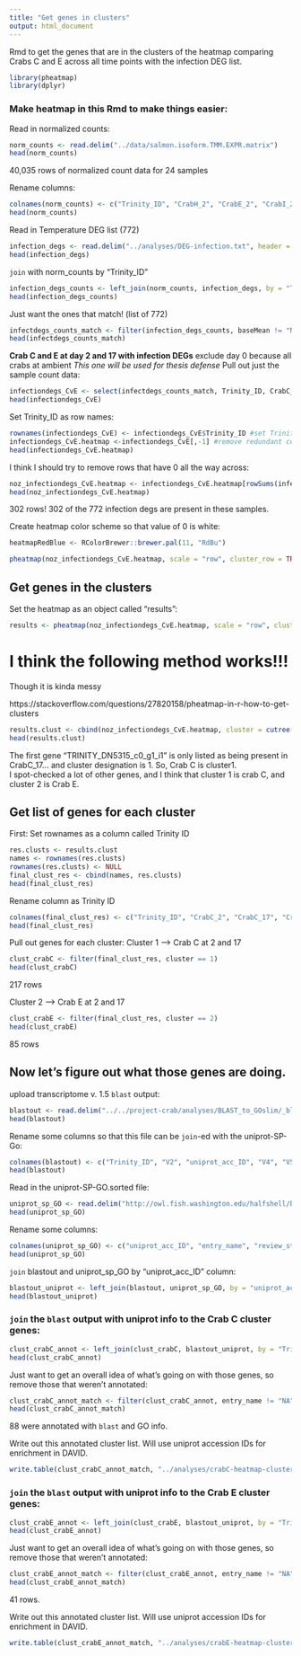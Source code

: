 ```yaml
---
title: "Get genes in clusters"
output: html_document
---
```

Rmd to get the genes that are in the clusters of the heatmap comparing Crabs C and E across all time points with the infection DEG list. 

```r
library(pheatmap)
library(dplyr)
```

### Make heatmap in this Rmd to make things easier: 
Read in normalized counts: 
```r
norm_counts <- read.delim("../data/salmon.isoform.TMM.EXPR.matrix")
head(norm_counts)
```
40,035 rows of normalized count data for 24 samples

Rename columns: 
```r
colnames(norm_counts) <- c("Trinity_ID", "CrabH_2", "CrabE_2", "CrabI_2", "CrabC_17", "CrabB_17", "CrabG_0", "CrabF_2", "CrabE_0", "CrabG_2", "CrabC_0", "CrabI_0", "CrabD_0", "CrabD_17", "CrabB_0", "CrabC_2", "CrabB_2", "CrabF_17", "CrabA_0", "CrabH_0", "CrabA_17", "CrabD_2", "CrabE_17", "CrabA_2", "CrabF_0")
head(norm_counts)
```

Read in Temperature DEG list (772)
```r
infection_degs <- read.delim("../analyses/DEG-infection.txt", header = TRUE)
head(infection_degs)
```
`join` with norm_counts by "Trinity_ID"
```r
infection_degs_counts <- left_join(norm_counts, infection_degs, by = "Trinity_ID")
head(infection_degs_counts)
```

Just want the ones that match! (list of 772)
```r
infectdegs_counts_match <- filter(infection_degs_counts, baseMean != "NA")
head(infectdegs_counts_match)
```

**Crab C and E at day 2 and 17 with infection DEGs**
exclude day 0 because all crabs at ambient
_This one will be used for thesis defense_ 
Pull out just the sample count data:
```r
infectiondegs_CvE <- select(infectdegs_counts_match, Trinity_ID, CrabC_2, CrabC_17, CrabE_2, CrabE_17)
head(infectiondegs_CvE)
```

Set Trinity_ID as row names:
```r
rownames(infectiondegs_CvE) <- infectiondegs_CvE$Trinity_ID #set Trinity IDs as rownames
infectiondegs_CvE.heatmap <-infectiondegs_CvE[,-1] #remove redundant column
head(infectiondegs_CvE.heatmap)
```

I think I should try to remove rows that have 0 all the way across:
```r
noz_infectiondegs_CvE.heatmap <- infectiondegs_CvE.heatmap[rowSums(infectiondegs_CvE.heatmap[, -1] >0) !=0, ]
head(noz_infectiondegs_CvE.heatmap)
```
302 rows! 302 of the 772 infection degs are present in these samples. 

Create heatmap color scheme so that value of 0 is white:
```r
heatmapRedBlue <- RColorBrewer::brewer.pal(11, "RdBu")
```

```r
pheatmap(noz_infectiondegs_CvE.heatmap, scale = "row", cluster_row = TRUE, cluster_cols = FALSE, clustering_distance_rows = "euclidean", clustering_method = "average", show_rownames = FALSE, show_colnames = TRUE, treeheight_col = 80, legend = TRUE, color = heatmapRedBlue, fontsize_col = 20, fontsize_row = 12)
```




## Get genes in the clusters
Set the heatmap as an object called "results": 

```r
results <- pheatmap(noz_infectiondegs_CvE.heatmap, scale = "row", cluster_row = TRUE, cluster_cols = FALSE, clustering_distance_rows = "euclidean", clustering_method = "average", show_rownames = FALSE, show_colnames = TRUE, treeheight_col = 80, legend = TRUE, color = heatmapRedBlue, fontsize_col = 20, fontsize_row = 12)
```

# I think the following method works!!! 
Though it is kinda messy

https://stackoverflow.com/questions/27820158/pheatmap-in-r-how-to-get-clusters 

```r
results.clust <- cbind(noz_infectiondegs_CvE.heatmap, cluster = cutree(results$tree_row, k = 2))
head(results.clust)
```

    
The first gene "TRINITY_DN5315_c0_g1_i1" is only listed as being present in CrabC_17... and cluster designation is 1. So, Crab C is cluster1.      
I spot-checked a lot of other genes, and I think that cluster 1 is crab C, and cluster 2 is Crab E. 

## Get list of genes for each cluster
First: 
Set rownames as a column called Trinity ID
```r
res.clusts <- results.clust
names <- rownames(res.clusts)
rownames(res.clusts) <- NULL
final_clust_res <- cbind(names, res.clusts)
head(final_clust_res)
```
Rename column as Trinity ID
```r
colnames(final_clust_res) <- c("Trinity_ID", "CrabC_2", "CrabC_17", "CrabE_2", "CrabE_17", "cluster")
head(final_clust_res)
```

Pull out genes for each cluster: 
Cluster 1 --> Crab C at 2 and 17
```r
clust_crabC <- filter(final_clust_res, cluster == 1)
head(clust_crabC)
```
217 rows

Cluster 2 --> Crab E at 2 and 17
```r
clust_crabE <- filter(final_clust_res, cluster == 2)
head(clust_crabE)
```
85 rows

## Now let's figure out what those genes are doing. 

upload transcriptome v. 1.5 `blast` output:
```r
blastout <- read.delim("../../project-crab/analyses/BLAST_to_GOslim/_blast-sep.tab", sep = '\t', header = FALSE)
head(blastout)
```

Rename some columns so that this file can be `join`-ed with the uniprot-SP-Go:
```r
colnames(blastout) <- c("Trinity_ID", "V2", "uniprot_acc_ID", "V4", "V5", "V6", "V7", "V8", "V9", "V10", "V11", "V12", "V13", "V14")
head(blastout)
```


Read in the uniprot-SP-GO.sorted file:
```r
uniprot_sp_GO <- read.delim("http://owl.fish.washington.edu/halfshell/bu-alanine-wd/17-07-20/uniprot-SP-GO.sorted", sep = '\t', header = FALSE)
head(uniprot_sp_GO)
```


Rename some columns: 
```r
colnames(uniprot_sp_GO) <- c("uniprot_acc_ID", "entry_name", "review_status", "protein_name", "gene_name", "organism", "length", "V8", "V9", "V10", "V11", "gene_ontology_IDs")
head(uniprot_sp_GO)
```


`join` blastout and uniprot_sp_GO by "uniprot_acc_ID" column:
```r
blastout_uniprot <- left_join(blastout, uniprot_sp_GO, by = "uniprot_acc_ID")
head(blastout_uniprot)
```

### `join` the `blast` output with uniprot info to the Crab C cluster genes:
```r
clust_crabC_annot <- left_join(clust_crabC, blastout_uniprot, by = "Trinity_ID")
head(clust_crabC_annot)
```

Just want to get an overall idea of what's going on with those genes, so remove those that weren't annotated: 

```r
clust_crabC_annot_match <- filter(clust_crabC_annot, entry_name != "NA")
head(clust_crabC_annot_match)
```
88 were annotated with `blast` and GO info. 

Write out this annotated cluster list. Will use uniprot accession IDs for enrichment in DAVID. 
```r
write.table(clust_crabC_annot_match, "../analyses/crabC-heatmap-cluster-genes.tab", sep = '\t', quote = FALSE, row.names = FALSE)
```

### `join` the `blast` output with uniprot info to the Crab E cluster genes:
```r
clust_crabE_annot <- left_join(clust_crabE, blastout_uniprot, by = "Trinity_ID")
head(clust_crabE_annot)
```

Just want to get an overall idea of what's going on with those genes, so remove those that weren't annotated: 

```r
clust_crabE_annot_match <- filter(clust_crabE_annot, entry_name != "NA")
head(clust_crabE_annot_match)
```
41 rows. 

Write out this annotated cluster list. Will use uniprot accession IDs for enrichment in DAVID. 
```r
write.table(clust_crabE_annot_match, "../analyses/crabE-heatmap-cluster-genes.tab", sep = '\t', quote = FALSE, row.names = FALSE)
```

